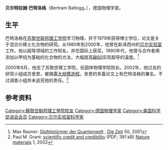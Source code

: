 '''贝尔特拉姆·巴特洛格'''（Bertram Batlogg，{{bd|1950年|||}}），德国物理学家。

==生平==
巴特洛格在[[苏黎世联邦理工学院|苏黎世联邦理工学院]]学习物理，并于1979年获得博士学位，论文是关于混合价稀土化合物的研究。从1980年到2000年，他曾在新泽西州的[[贝尔实验室|贝尔实验室]]工作。他以超导领域的工作知名，并在国际上获奖。1990年代，他曾与合作者用添加以甲烷为基础的化合物的方法，大幅提高[[碳60|碳60]]实现超导的温度。<ref>Max Rauner: [http://www.zeit.de/2001/50/200150_p-batlogg.xml Gipfelstürmer der Quantenwelt] {{Wayback|url=http://www.zeit.de/2001/50/200150_p-batlogg.xml |date=20141129061204 }}, [[Die_Zeit|Die Zeit]] 50, 2001</ref>

2000年9月，他去了苏黎世理工学院，任固体物理学院院长。2002年，他过去的研究小组成员舍恩，被揭露[[舍恩事件|大规模造假]]。舍恩的多篇论文上有巴特洛格的署名，不过调查小组并未追究他的责任。<ref>Paul M. Grant: [http://www.w2agz.com/Documents/Nature%20Materials%201,%201%20(2002)%20nmat756.pdf scientific credit and credibility] {{Wayback|url=http://www.w2agz.com/Documents/Nature%20Materials%201,%201%20(2002)%20nmat756.pdf |date=20160304214450 }} (PDF; 391 kB) [[Nature_materials|Nature materials]] 1, 2002</ref>

==参考资料==
{{reflist}}

{{Authority control}}

{{DEFAULTSORT:Batlogg, Bertram}}
[[Category:蘇黎世聯邦理工學院校友|Category:蘇黎世聯邦理工學院校友]]
[[Category:德国物理学家|Category:德国物理学家]]
[[Category:美国科学促进会会员|Category:美国科学促进会会员]]
[[Category:贝尔实验室科学家|Category:贝尔实验室科学家]]